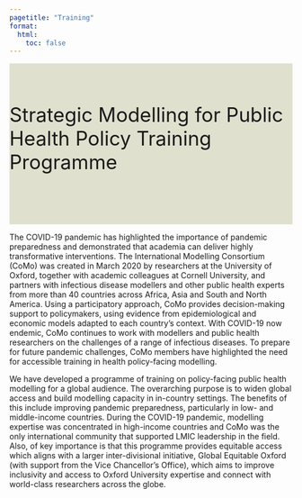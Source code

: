 ```yaml
---
pagetitle: "Training"
format:
  html:
    toc: false
---
```

::: {#training-banner .column-screen}
::: {.grid .column-page}
::: {.headline .g-col-lg-4 .g-col-12 .g-col-md-12}

Strategic Modelling for Public Health Policy Training Programme

:::
::: {.training_right_background .g-col-lg-8 .d-md-none .d-lg-block}

:::
:::
:::



::: {.grid .column-page}

::: {.g-col-lg-6 .g-col-12 .g-col-md-12}

The COVID-19 pandemic has highlighted the importance of pandemic preparedness and demonstrated that academia can deliver highly transformative interventions. The International Modelling Consortium (CoMo) was created in March 2020 by researchers at the University of Oxford, together with academic colleagues at Cornell University, and partners with infectious disease modellers and other public health experts from more than 40 countries across Africa, Asia and South and North America. Using a participatory approach, CoMo provides decision-making support to policymakers, using evidence from epidemiological and economic models adapted to each country’s context. With COVID-19 now endemic, CoMo continues to work with modellers and public health researchers on the challenges of a range of infectious diseases. To prepare for future pandemic challenges, CoMo members have highlighted the need for accessible training in health policy-facing modelling.

:::

::: {.g-col-lg-6 .g-col-12 .g-col-md-12}

We have developed a programme of training on policy-facing public health modelling for a global audience. The overarching purpose is to widen global access and build modelling capacity in in-country settings. The benefits of this include improving pandemic preparedness, particularly in low- and middle-income countries. During the COVID-19 pandemic, modelling expertise was concentrated in high-income countries and CoMo was the only international community that supported LMIC leadership in the field. Also, of key importance is that this programme provides equitable access which aligns with a larger inter-divisional initiative, Global Equitable Oxford (with support from the Vice Chancellor’s Office), which aims to improve inclusivity and access to Oxford University expertise and connect with world-class researchers across the globe. 

:::

:::


```{=html}
<style>
#training-banner {
  padding-top: 0px;
  /* background-color: rgb(237,243,249); */
  background-color: #E0E0CE;
}

#quarto-content main { 
  margin-top: 0;
  padding-top: 0;
}

.headline {
  font-size: 2.5em;
  /* font-weight: 300; */
  padding-top: 1em;
  padding-bottom: 1em;
}

.training_right_background {
  background-image: url("img/training/seminar_room_2.jpg");
  background-size: cover;
  background-repeat: no-repeat;
  color: white;
  padding: 10px;
}
</style>
```